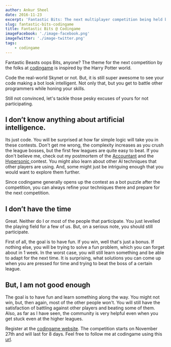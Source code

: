 ```yaml
---
author: Ankur Sheel
date: 2016-11-23
excerpt: 'Fantastic Bits: The next multiplayer competition being held by the folks at codingame based on the Fantastic Beasts movie'
slug: fantastic-bits-codingame
title: Fantastic Bits @ Codingame
imageFacebook: './image-facebook.png'
imageTwitter: './image-twitter.png'
tags:
    - codingame
---
```


Fantastic Beasts oops Bits, anyone? The theme for the next competition by the folks at [codingame](http://www.codingame.com) is inspired by the Harry Potter world.

Code the real-world Skynet or not. But, it is still super awesome to see your code making a bot look intelligent. Not only that, but you get to battle other programmers while honing your skills.

Still not convinced, let's tackle those pesky excuses of yours for not participating.

## I don’t know anything about artificial intelligence.

Its just code. You will be surprised at how far simple logic will take you in these contests. Don't get me wrong, the complexity increases as you crush the league bosses, but the first few leagues are quite easy to beat. If you don't believe me, check out my postmortem of the [Accountant](accountant-codingame-ai-contest-postmortem/) and the [Hypersonic ](hypersonic-codingame-ai-contest-postmortem/)contest. You might also learn about other AI techniques that other players are using. And, some might just be intriguing enough that you would want to explore them further.

Since codingame generally opens up the contest as a bot puzzle after the competition, you can always refine your techniques there and prepare for the next competition.

## I don’t have the time

Great. Neither do I or most of the people that participate. You just levelled the playing field for a few of us. But, on a serious note, you should still participate.

First of all, the goal is to have fun. If you win, well that's just a bonus. If nothing else, you will be trying to solve a fun problem, which you can forget about in 1 week. In the worst case, you will still learn something and be able to adapt for the next time. It is surprising, what solutions you can come up when you are pressed for time and trying to beat the boss of a certain league.

## But, I am not good enough

The goal is to have fun and learn something along the way. You might not win, but, then again, most of the other people won't. You will still have the satisfaction of battling against other players and beating some of them. Also, as far as I have seen, the community is very helpful even when you get stuck even at the higher leagues.

Register at the [codingame website](https://www.codingame.com/contests/fantastic-bits). The competition starts on November 27th and will last for 8 days.
Feel free to follow me at codingame using this [url](https://www.codingame.com/servlet/urlinvite?u=1506970).
